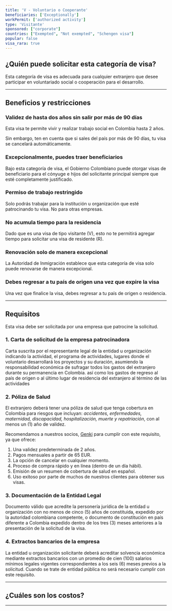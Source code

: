 ```yaml
---
title: 'V - Voluntario o Cooperante'
beneficiaries: ['Exceptionally']
workPermit: ['authorized activity']
type: 'Visitante'
sponsored: ["corporate"]
countries: ["Exempted", "Not exempted", "Schengen visa"]
popular: false
visa_rara: true
---
```


## ¿Quién puede solicitar esta categoría de visa?

Esta categoría de visa es adecuada para cualquier extranjero que desee participar en voluntariado social o cooperación para el desarrollo.

---

## Beneficios y restricciones

### **Validez de hasta dos años sin salir por más de 90 días**

Esta visa te permite vivir y realizar trabajo social en Colombia hasta 2 años. 

Sin embargo, ten en cuenta que si sales del país por más de 90 días, tu visa se cancelará automáticamente.

### **Excepcionalmente, puedes traer beneficiarios**

Bajo esta categoría de visa, el Gobierno Colombiano puede otorgar visas de beneficiario para el cónyuge e hijos del solicitante principal siempre que esté completamente justificado.

### **Permiso de trabajo restringido**

Solo podrás trabajar para la institución u organización que esté patrocinando tu visa. No para otras empresas.

### **No acumula tiempo para la residencia**

Dado que es una visa de tipo visitante (V), esto no te permitirá agregar tiempo para solicitar una visa de residente (R).

### **Renovación solo de manera excepcional**

La Autoridad de Inmigración establece que esta categoría de visa solo puede renovarse de manera excepcional.

### **Debes regresar a tu país de origen una vez que expire la visa**

Una vez que finalice la visa, debes regresar a tu país de origen o residencia.

---

## Requisitos

Esta visa debe ser solicitada por una empresa que patrocine la solicitud.

### **1. Carta de solicitud de la empresa patrocinadora**

Carta suscrita por el representante legal de la entidad u organización indicando la actividad, el programa de actividades, lugares donde el voluntario desarrollará los proyectos y su duración, asumiendo la responsabilidad económica de sufragar todos los gastos del extranjero durante su permanencia en Colombia. así como los gastos de regreso al país de origen o al último lugar de residencia del extranjero al término de las actividades

### **2. Póliza de Salud**

El extranjero deberá tener una póliza de salud que tenga cobertura en Colombia para riesgos que incluyan: *accidentes, enfermedades, maternidad, discapacidad, hospitalización, muerte y repatriación*, con al menos un (1) año de validez.

Recomendamos a nuestros socios, [Genki](https://genki.world/?with=capitaleme) para cumplir con este requisito, ya que ofrece:

1. Una validez predeterminada de 2 años.
2. Pagos mensuales a partir de 65 EUR.
3. La opción de cancelar en cualquier momento.
4. Proceso de compra rápido y en línea (dentro de un día hábil).
5. Emisión de un resumen de cobertura de salud en español.
6. Uso exitoso por parte de muchos de nuestros clientes para obtener sus visas.

### **3. Documentación de la Entidad Legal**

Documento válido que acredite la personería jurídica de la entidad u organización con no menos de cinco (5) años de constituida, expedido por la autoridad colombiana competente, o documento de constitución en país diferente a Colombia expedido dentro de los tres (3) meses anteriores a la presentación de la solicitud de la visa.

### **4. Extractos bancarios de la empresa**

La entidad u organización solicitante deberá acreditar solvencia económica mediante extractos bancarios con un promedio de cien (100) salarios mínimos legales vigentes correspondientes a los seis (6) meses previos a la solicitud. Cuando se trate de entidad pública no será necesario cumplir con este requisito.

---
## ¿Cuáles son los costos?

<VisaCosts
    studyFees="55"
    issuanceFees="177"
    apostille={false}
    translation={false}
/>

---
